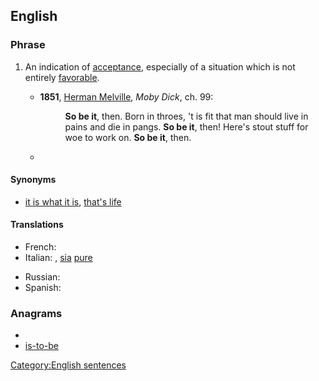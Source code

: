 ==English==

===Phrase===
{{infl|en|phrase|head=[[so]] [[be]] [[it]]}}

# {{idiom}} An indication of [[acceptance]], especially of a situation which is not entirely [[favorable]].
#* '''1851''', [[w:Herman Melville|Herman Melville]], ''Moby Dick'', ch. 99:
#*: '''So be it''', then. Born in throes, 't is fit that man should live in pains and die in pangs. '''So be it''', then! Here's stout stuff for woe to work on. '''So be it''', then.
#* {{quote-news|date=February 22|year=2009|title=ABC This Week with George Stephanopoulos|passage=It doesn' t matter which party it is. If the people choose one, a Democrat, then '''so be it'''.}}

====Synonyms====
* {{sense|indication of acceptance}} [[it is what it is]], [[that's life]]

====Translations====
{{trans-top|indication of acceptance}}
* French: {{t+|fr|soit}}
* Italian: {{t-|it|transeat}}, [[sia]] [[pure]]
{{trans-mid}}
* Russian: {{t|ru|так и быть|tr=tak i byt’}}
* Spanish: {{t|es|así sea}}
{{trans-bottom}}

===Anagrams===
* {{alphagram|beiost}}
* [[is-to-be#English|is-to-be]]

[[Category:English sentences]]